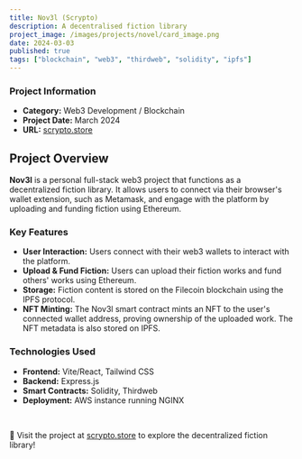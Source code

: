 ```yaml
---
title: Nov3l (Scrypto)
description: A decentralised fiction library
project_image: /images/projects/novel/card_image.png
date: 2024-03-03
published: true
tags: ["blockchain", "web3", "thirdweb", "solidity", "ipfs"]
---
```


<div className="grid grid-cols-1 md:grid-cols-2">
    <AnimatedPhone scrollDir="y" screenBackgroundImage="/images/projects/novel/animated_mobile.png"/>
    <div>
        <h3>Project Information</h3>
        <ul>
            <li><strong>Category:</strong> Web3 Development / Blockchain</li>
            <li><strong>Project Date:</strong> March 2024</li>
            <li><strong>URL:</strong> <a href="https://scrypto.store" target="_blank" className="text-[green] dark:text-[lightgreen]">scrypto.store</a></li>
        </ul>
    </div>
</div>

## Project Overview
**Nov3l** is a personal full-stack web3 project that functions as a decentralized fiction library. It allows users to connect via their browser's wallet extension, such as Metamask, and engage with the platform by uploading and funding fiction using Ethereum.

### Key Features
- **User Interaction:** Users connect with their web3 wallets to interact with the platform.
- **Upload & Fund Fiction:** Users can upload their fiction works and fund others' works using Ethereum.
- **Storage:** Fiction content is stored on the Filecoin blockchain using the IPFS protocol.
- **NFT Minting:** The Nov3l smart contract mints an NFT to the user's connected wallet address, proving ownership of the uploaded work. The NFT metadata is also stored on IPFS.

### Technologies Used
- **Frontend:** Vite/React, Tailwind CSS
- **Backend:** Express.js
- **Smart Contracts:** Solidity, Thirdweb
- **Deployment:** AWS instance running NGINX

<br/>

🔗 Visit the project at [scrypto.store](https://scrypto.store) to explore the decentralized fiction library!